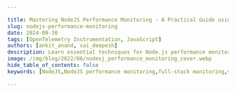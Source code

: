 ```yaml
---

title: Mastering NodeJS Performance Monitoring - A Practical Guide using Open Source Tools
slug: nodejs-performance-monitoring
date: 2024-09-30
tags: [OpenTelemetry Instrumentation, JavaScript]
authors: [ankit_anand, sai_deepesh]
description: Learn essential techniques for Node.js performance monitoring. Optimize your applications with key metrics, tools, and best practices.
image: /img/blog/2022/06/nodesj_performance_monitoring_cover.webp
hide_table_of_contents: false
keywords: [NodeJS,NodeJS performance monitoring,full-stack monitoring,vuejs,mongodb,express,mevn monitoring,mevn stack,open-source,apm tools,application performance monitoring]

---
```


<head>
  <script
    type="application/ld+json"
    dangerouslySetInnerHTML={{ __html: JSON.stringify({
  "@context": "https://schema.org",
  "@type": "TechArticle",
  "headline": "Mastering NodeJS Performance Monitoring - A Practical Guide using Open Source Tools",
  "alternativeHeadline": "Learn essential techniques for Node.js performance monitoring and optimize your applications with key metrics, tools, and best practices",
  "author": [
    {
      "@type": "Person",
      "name": "Ankit Anand"
    },
    {
      "@type": "Person",
      "name": "Sai Deepesh"
    }
  ],
  "publisher": {
    "@type": "Organization",
    "name": "SigNoz",
    "logo": {
      "@type": "ImageObject",
      "url": "https://signoz.io/img/SigNozLogo-orange.svg"
    }
  },
  "datePublished": "2024-09-30T00:00:00Z",
  "dateModified": "2024-09-30T00:00:00Z",
  "mainEntityOfPage": {
    "@type": "WebPage",
    "@id": "https://signoz.io/blog/nodejs-performance-monitoring/"
  },
  "description": "Learn essential techniques for Node.js performance monitoring. Optimize your applications with key metrics, tools, and best practices.",
  "keywords": "NodeJS, NodeJS performance monitoring, full-stack monitoring, vuejs, mongodb, express, mevn monitoring, mevn stack, open-source, apm tools, application performance monitoring",
  "articleSection": "Technology",
  "inLanguage": "en",
  "isPartOf": {
    "@type": "Blog",
    "name": "SigNoz Blog",
    "url": "https://signoz.io/blog/"
  },
  "about": [
    {
      "@type": "Thing",
      "name": "Node.js",
      "description": "A JavaScript runtime built on Chrome's V8 JavaScript engine for server-side programming"
    },
    {
      "@type": "Thing",
      "name": "Performance Monitoring",
      "description": "The practice of tracking and analyzing application performance metrics to ensure optimal functionality"
    },
    {
      "@type": "Thing",
      "name": "OpenTelemetry",
      "description": "An observability framework for cloud-native software"
    }
  ],
  "mentions": [
    {
      "@type": "SoftwareApplication",
      "name": "OpenTelemetry",
      "applicationCategory": "Observability Framework"
    },
    {
      "@type": "SoftwareApplication",
      "name": "SigNoz",
      "applicationCategory": "Application Performance Monitoring"
    },
    {
      "@type": "SoftwareApplication",
      "name": "MongoDB",
      "applicationCategory": "Database"
    }
  ],
  "mainEntity": {
    "@type": "FAQPage",
    "mainEntity": [
      {
        "@type": "Question",
        "name": "What is Node.js performance monitoring?",
        "acceptedAnswer": {
          "@type": "Answer",
          "text": "Node.js performance monitoring is the practice of tracking, measuring, and analyzing various aspects of a Node.js application's behavior and resource usage. It involves collecting data on key performance indicators (KPIs) to ensure optimal application health and user experience."
        }
      },
      {
        "@type": "Question",
        "name": "Why is Node.js performance monitoring critical?",
        "acceptedAnswer": {
          "@type": "Answer",
          "text": "Node.js performance monitoring is critical because it helps identify and resolve issues like event loop blocking, memory leaks, and scaling problems before they impact users. It enables proactive management of application health, ensuring better user experience and preventing potential revenue loss."
        }
      },
      {
        "@type": "Question",
        "name": "What are the essential metrics for Node.js performance monitoring?",
        "acceptedAnswer": {
          "@type": "Answer",
          "text": "Essential metrics for Node.js performance monitoring include CPU usage, memory consumption, event loop lag, network I/O, and database query performance. Advanced metrics to consider are garbage collection, clustering efficiency, external service dependencies, and custom application metrics."
        }
      },
      {
        "@type": "Question",
        "name": "How can I implement Node.js performance monitoring?",
        "acceptedAnswer": {
          "@type": "Answer",
          "text": "You can implement Node.js performance monitoring by using built-in tools, integrating third-party libraries, and implementing custom metrics. OpenTelemetry and SigNoz provide a comprehensive solution for end-to-end application monitoring, including instrumentation, data collection, storage, and visualization."
        }
      },
      {
        "@type": "Question",
        "name": "What are some best practices for effective Node.js monitoring?",
        "acceptedAnswer": {
          "@type": "Answer",
          "text": "Best practices for effective Node.js monitoring include establishing performance baselines, setting meaningful alerts, implementing proper error handling, conducting regular performance audits, and balancing monitoring granularity with overhead. It's also important to adapt your monitoring strategy for different deployment models, such as microservices or serverless architectures."
        }
      }
    ]
  },
  "tutorial": {
    "@type": "HowTo",
    "name": "How to Implement Node.js Performance Monitoring",
    "step": [
      {
        "@type": "HowToStep",
        "name": "Set up OpenTelemetry",
        "text": "Install OpenTelemetry dependencies and create a tracing configuration file for your Node.js application."
      },
      {
        "@type": "HowToStep",
        "name": "Instrument your application",
        "text": "Use OpenTelemetry to instrument your Node.js application, including frontend, backend, and database components."
      },
      {
        "@type": "HowToStep",
        "name": "Configure SigNoz",
        "text": "Set up SigNoz as your backend analysis tool and configure it to receive data from OpenTelemetry."
      },
      {
        "@type": "HowToStep",
        "name": "Monitor performance metrics",
        "text": "Use SigNoz dashboards to monitor key performance metrics, analyze traces, and identify bottlenecks in your Node.js application."
      },
      {
        "@type": "HowToStep",
        "name": "Implement best practices",
        "text": "Apply best practices such as setting baselines, configuring alerts, and conducting regular performance audits to maintain optimal application performance."
      }
    ]
  }
}) }}
  />
</head>

Node.js is one of the most popular frameworks for server-side programming. As it's based on JavaScript, it's easy to learn and widely used by both enterprises and startups. However, Node.js applications can be prone to issues like memory leaks and high CPU loads due to its dynamically typed, single-threaded nature.

<Figure src="/img/blog/2024/09/NodeJS-performance-monitoring-image.webp" alt="" caption="NodeJS Performance Monitoring" />This makes performance monitoring crucial for Node.js applications. But monitoring just the web servers isn't enough - you need visibility into your entire application stack for robust performance management.

In this tutorial, we'll demonstrate how to implement full-stack monitoring for a MEVN (MongoDB, Express, Vue, Node) application using OpenTelemetry and SigNoz. We'll cover:

- Instrumenting the sample Node.js app components
- Monitoring Node.js performance with SigNoz dashboards

> Learn how to build a CRUD application using Vue 3, Node, Express, and MongoDB.
> 
> 
> [Complete MEVN stack tutorial](https://signoz.io/blog/mevn-stack-tutorial/)
> 

Let's get started by learning about OpenTelemetry and SigNoz, the key tools we'll use for end-to-end application monitoring.

## What is Node.js Performance Monitoring?

Node.js performance monitoring is the practice of tracking, measuring, and analyzing various aspects of a Node.js application's behavior and resource usage. It involves collecting data on key performance indicators (KPIs) to ensure optimal application health and user experience.

Key components of Node.js performance monitoring include:

1. **Resource usage**: CPU, memory, and disk utilization
2. **Response times**: How quickly your application responds to requests
3. **Error rates**: The frequency and types of errors occurring in your application
4. **Throughput**: The number of requests your application can handle

<Figure src="/img/blog/2024/09/NodeJS-performance-monitoring-image%201.webp" alt="" caption="Key Metrics for NodeJS Performance Monitoring" />Performance monitoring differs from application logging in its focus and purpose. While logging captures specific events or errors for debugging, performance monitoring provides a broader view of your application's health and efficiency.

In the DevOps landscape, Node.js performance monitoring is a critical part of observability — the ability to understand your system's internal state based on its external outputs.

## Why is Node.js Performance Monitoring Critical?

Imagine you're running an e-commerce site during a major sale. Suddenly, response times spike, and customers start complaining about slow page loads. Without proper monitoring, you're flying blind — unable to identify or resolve the issue quickly.

Node.js applications face unique challenges:

1. **Event loop blocking**: Long-running operations can stall the entire application
2. **Memory leaks**: Improper memory management can lead to crashes and poor performance
3. **Scaling issues**: Node.js's single-threaded nature requires careful monitoring as traffic increases

Proactive monitoring helps you catch these issues before they impact users. For example, monitoring helped one company identify a memory leak causing periodic crashes, saving them potential revenue loss and reputational damage.

## Essential Metrics for Node.js Performance Monitoring

To effectively monitor your Node.js application, focus on these key metrics:

1. **CPU Usage**: High CPU usage can indicate inefficient code or the need for scaling.
2. **Memory Consumption**: Track memory usage patterns to identify potential leaks.
3. **Event Loop Lag**: Measures how long operations wait in the event queue — a key indicator of application responsiveness.
4. **Network I/O**: Monitor incoming and outgoing network traffic to identify bottlenecks.
5. **Database Query Performance**: Slow queries can significantly impact overall application performance.

### Advanced Metrics to Consider

As you deepen your monitoring practices, consider these advanced metrics:

1. **Garbage Collection**: Frequent or long-running garbage collection can impact performance.
2. **Clustering Efficiency**: In multi-core environments, ensure your clusters are utilized effectively.
3. **External Service Dependencies**: Monitor the performance of APIs or services your application relies on.
4. **Custom Application Metrics**: Track business-specific KPIs relevant to your application's goals.

## How to Implement Node.js Performance Monitoring

Implementing performance monitoring in your Node.js application involves several steps:

1. **Use Built-in Tools**: Node.js provides basic monitoring capabilities out of the box. For example, you can use `process.memoryUsage()` to track memory consumption:
    
    ```jsx
    console.log(process.memoryUsage());
    // Output: { rss: 4935680, heapTotal: 1826816, heapUsed: 650472, external: 49879 }
    
    ```
    
2. **Integrate Third-party Libraries**: Libraries like `prom-client` can help you collect and expose metrics:
    
    ```jsx
    const client = require('prom-client');
    const counter = new client.Counter({
      name: 'my_request_counter',
      help: 'Number of requests processed'
    });
    
    // Increment the counter in your request handler
    app.get('/', (req, res) => {
      counter.inc();
      res.send('Hello World!');
    });
    
    ```
    
3. **Implement Custom Metrics**: Track business-specific KPIs that matter to your application:
    
    ```jsx
    const userSignups = new client.Counter({
      name: 'user_signups_total',
      help: 'Total number of user signups'
    });
    
    // Increment in your signup route
    app.post('/signup', (req, res) => {
      // ... signup logic
      userSignups.inc();
    });
    
    ```
    
4. **Best Practices**:
    - Instrument code carefully to avoid impacting performance
    - Use sampling for high-volume metrics
    - Aggregate data where possible to reduce storage and processing overhead

## Using OpenTelemetry and SigNoz for NodeJS Performance Monitoring

<a href="https://opentelemetry.io/" rel="noopener noreferrer nofollow" target="_blank">OpenTelemetry</a> is a vendor-agnostic set of tools, APIs, and SDKs used to instrument applications to create and manage telemetry data(logs, metrics, and traces). It aims to make telemetry data a built-in feature of cloud-native software applications.

OpenTelemetry provides the instrumentation layer to generate and export your telemetry data to a backend. Then, you need to choose a backend tool that will provide the data storage and visualization for your telemetry data. That’s where SigNoz comes into the picture.

SigNoz is an open-source application performance monitoring (APM) tool that provides comprehensive monitoring for Node.js applications. It offers features like distributed tracing, metrics monitoring, and log management in a single platform.

<GetStartedSigNoz />

Key features of SigNoz for Node.js performance monitoring include:

1. **Auto-instrumentation**: Easily instrument your Node.js application with minimal code changes
2. **Custom dashboards**: Create tailored views of your application's performance
3. **Alerts**: Set up notifications for when metrics exceed defined thresholds
4. **Trace analysis**: Identify bottlenecks in your application with detailed transaction traces

Compared to other open-source alternatives, SigNoz supports OpenTelemetry natively and offers a more integrated solution, combining metrics, traces, and logs in one platform

> **Want to dive deeper into OpenTelemetry with Node.js?**

Check out our comprehensive [Node.js OpenTelemetry Tutorial](https://signoz.io/opentelemetry/nodejs-tutorial-overview/). This step-by-step guide covers everything from basic instrumentation to advanced topics, helping you master OpenTelemetry implementation in Node.js applications.
> 

## NodeJS Performance Monitoring with OpenTelemetry and SigNoz

To monitor the NodeJS application for performance issues, we need good telemetry data. Telemetry data can be anything that tells us how the application is performing while processing user requests. Once we have that telemetry data, it needs to be visualized for actionable insights.

OpenTelemetry helps you to generate telemetry data, as mentioned before. And SigNoz helps to store, visualize and run queries on the data. Together, OpenTelemetry and SigNoz make a great combo to monitor NodeJS applications for performance issues.

The first step is to instrument your application with OpenTelemetry client libraries. Instrumentation is the process of enabling your application code to generate telemetry data.

We will divide the tutorial into two parts:

- Instrumenting the sample NodeJS app
    - Instrumenting the frontend application made with Vuejs
    - Instrumenting node/express server
    - Instrumenting MongoDB database calls
- Monitor NodeJS performance with SigNoz dashboards

## Installing SigNoz

First of all, you need to install SigNoz. OpenTelemetry does not provide any storage capabilities, so you need to export the data to SigNoz backend once it is collected through OpenTelemetry.

SigNoz can be installed on macOS or Linux computers in just three steps by using a simple installation script.

The install script automatically installs Docker Engine on Linux. However, on macOS, you must manually install <a href="https://docs.docker.com/engine/install/" rel="noopener noreferrer nofollow" target="_blank">Docker Engine</a> before running the install script.

```bash
git clone -b main <https://github.com/SigNoz/signoz.git>
cd signoz/deploy/
./install.sh

```

You can visit our documentation for instructions on how to install SigNoz using Docker Swarm and Helm Charts.

<Figure src="/img/blog/2024/09/NodeJS-performance-monitoring-deploy_docker_documentation.webp" alt="" caption="" />When you are done installing SigNoz, you can access the UI at <a href="http://localhost:3301/" rel="noopener noreferrer nofollow" target="_blank">http://localhost:3301</a>

<figure data-zoomable align='center'>
<img src="/img/blog/common/signoz_dashboard_homepage.webp" alt="SigNoz dashboard"/>
<figcaption><i>SigNoz dashboard - It shows services from a sample app that comes bundled with the application</i></figcaption>
</figure>

You can remove the sample applications from SigNoz by following the instructions [here](https://signoz.io/docs/operate/docker-standalone/#remove-the-sample-application).

## Instrumenting the full-stack application with OpenTelemetry

In this section, we will be monitoring the API calls made from the frontend Vuejs application through the express and NodeJS server and finally to Mongodb with OpenTelemetry.

You can find the application code instrumented with OpenTelemetry and ready to be monitored with SigNoz [here](https://github.com/SigNoz/mevn-opentelemetry-example). Get it to your local by cloning the GitHub repo:

```bash
git clone <https://github.com/SigNoz/mevn-opentelemetry-example.git>

```

In the sample app repo, the SigNoz folder is also included. You can keep your SigNoz folder anywhere you want. The section below explains how to go about setting up the MEVN application for monitoring.

<Admonition>
The GitHub sample app is already instrumented with OpenTelemetry.
</Admonition>

### Frontend monitoring set up

Get into `/client` application and install the OpenTelemetry dependencies by running the following command:

```bash
npm i @opentelemetry/api @opentelemetry/sdk-trace-web @opentelemetry/resources @opentelemetry/sdk-trace-base @opentelemetry/exporter-collector @opentelemetry/context-zone @opentelemetry/instrumentation-fetch @opentelemetry/instrumentation

```

Now create a file called `tracing.js` in the `/src` folder, and in that file, we will be adding the required setup to enable frontend tracing.

Paste the following code in `src/tracing.js` file:

```jsx
import { context, trace, SpanStatusCode } from "@opentelemetry/api";
import { WebTracerProvider } from "@opentelemetry/sdk-trace-web";
import { Resource } from "@opentelemetry/resources";
import { SimpleSpanProcessor } from "@opentelemetry/sdk-trace-base";
import { CollectorTraceExporter } from "@opentelemetry/exporter-collector";
import { ZoneContextManager } from "@opentelemetry/context-zone";
import { FetchInstrumentation } from "@opentelemetry/instrumentation-fetch";
import { registerInstrumentations } from "@opentelemetry/instrumentation";

const serviceName = "link-frontend"; //remember this service name

const resource = new Resource({ "service.name": serviceName });
const provider = new WebTracerProvider({ resource });

const collector = new CollectorTraceExporter({
  url: "<http://localhost:4318/v1/traces>",
});

provider.addSpanProcessor(new SimpleSpanProcessor(collector));
provider.register({ contextManager: new ZoneContextManager() });

const webTracerWithZone = provider.getTracer(serviceName);

var bindingSpan;

window.startBindingSpan = (traceId, spanId, traceFlags) => {
  bindingSpan = webTracerWithZone.startSpan("");
  bindingSpan.spanContext().traceId = traceId;
  bindingSpan.spanContext().spanId = spanId;
  bindingSpan.spanContext().traceFlags = traceFlags;
};

registerInstrumentations({
  instrumentations: [
    new FetchInstrumentation({
      propagateTraceHeaderCorsUrls: ["/.*/g"],
      clearTimingResources: true,
      applyCustomAttributesOnSpan: (span, request, result) => {
        const attributes = span.attributes;
        if (attributes.component === "fetch") {
          span.updateName(
            `${attributes["http.method"]} ${attributes["http.url"]}`
          );
        }
        if (result instanceof Error) {
          span.setStatus({
            code: SpanStatusCode.ERROR,
            message: result.message,
          });
          span.recordException(result.stack || result.name);
        }
      },
    }),
  ],
});

// This is the function that we will be using to trace function calls
export function traceSpan(name, func) {
  var singleSpan;
  if (bindingSpan) {
    const ctx = trace.setSpan(context.active(), bindingSpan);
    singleSpan = webTracerWithZone.startSpan(name, undefined, ctx);
    bindingSpan = undefined;
  } else {
    singleSpan = webTracerWithZone.startSpan(name);
  }
  return context.with(trace.setSpan(context.active(), singleSpan), () => {
    try {
      const result = func();
      singleSpan.end();
      return result;
    } catch (error) {
      singleSpan.setStatus({ code: SpanStatusCode.ERROR });
      singleSpan.end();
      throw error;
    }
  });
}

```

Now import the `traceSpan` function from the `src/tracing.js` file and use it with the functions that you're using to make API calls.

Inside the `<script>` section in `App.vue`

```jsx
import { traceSpan } from "./tracing";
.
.
.
methods: {
    async addTodo() {
      const response = await axios.post("api/todoList/", {
        title: this.title,
        description: this.description
      });
      this.todos.push(response.data);
      this.title = "";
      this.description = "";
    },
    async removeTodo(item, i) {
      await axios.delete("api/todoList/" + item._id);
      this.todos.splice(i, 1);
    },

	// these are the functions that we're going to use to add and remove todo
    async handleAddTodo(e){
	    e.preventDefault();
	    await traceSpan("addTodo", this.addTodo);
   },
    async handleRemoveTodo(todo, i){
      await traceSpan("removeTodo", this.removeTodo(todo, i));
    }
  }

```

Inside the `<template>` section in `App.vue`, remove `addTodo()` & `removeTodo` and use `handleAddTodo()` & `handleRemoveTodo()`:

```html
<template>
 <div class="main">
  <h3>Todo List</h3>

  <form class="form" >
    <input class="input" v-model="title" type="text" name="name" placeholder="Enter Todo" />
    <br />
    <input class="input" v-model="description" type="text" name="description"  placeholder="Enter Description" />
    <br />
    <button class="submit-button" @click="handleAddTodo"> Add Todo</button>
  </form>
  <div class="todo-container">
    <ul>
      <li v-for="(todo, i) in todos" :key="todo._id">
        <div class="todo">
        <span class="todo-name">{{ todo.title }}</span>
        <span class="todo-description">{{ todo.description }}</span>
      </div>
        <button class="delete-btn" @click="handleRemoveTodo(todo, i)">DELETE TODO</button>
      </li>
    </ul>
  </div>
  </div>
</template>

```

Now, enable CORS in the OpenTelemetry Receiver.Under SigNoz folder, open the `otel-collector-config.yaml` file. The file is located at `deploy/docker/clickhouse-setup/otel-collector-config.yaml`

You can view the file at [SigNoz GitHub repo](https://github.com/SigNoz/signoz/blob/develop/deploy/docker/clickhouse-setup/otel-collector-config.yaml). Inside the file add the following CORS config:

```jsx
http:
  cors:
    allowed_origins:
      - <https://netflix.com>  # URL of your Frontend application

```

Update the URL in the config file to match your frontend application URL. For this tutorial, we will be running our frontend application on `http://localhost:8080`.

```jsx
http:
  cors:
    allowed_origins:
      - <http://localhost:8080>

```

{/* Here’s a snapshot from the GitHub repo. You can find the file [here](https://github.com/SigNoz/mevn-opentelemetry-example/blob/main/signoz/deploy/docker/clickhouse-setup/otel-collector-config.yaml).

<figure data-zoomable align='center'>
<img src="/img/blog/2022/06/enable_cors.webp" alt="Enabling CORS"/>
<figcaption><i>Enabling CORS</i></figcaption>
</figure> */}

After adding the changes, you need to restart the SigNoz Docker containers.

**To stop the running SigNoz cluster:**

```
sudo docker compose -f docker/clickhouse-setup/docker-compose.yaml stop

```

**To start/resume the running SigNoz cluster:**

```
sudo docker compose -f docker/clickhouse-setup/docker-compose.yaml start

```

<Admonition>
The stopped SigNoz cluster should resume and mount to the existing docker volumes.
</Admonition>

And congratulations, your frontend application made with Vuejs is now instrumented with OpenTelemetry.

### Backend monitoring setup

Now, get into `/server` and follow the below steps

**Step1:** **Install** **OpenTelemetry** **packages**:

```jsx
npm install --save @opentelemetry/sdk-node
npm install --save @opentelemetry/auto-instrumentations-node
npm install --save @opentelemetry/exporter-trace-otlp-http

```

**Step 2: Create `tracing.js` file**

Instantiate tracing by creating a `tracing.js` file and using the below code:

```jsx
// tracing.js
"use strict";
const process = require("process");
const opentelemetry = require("@opentelemetry/sdk-node");
const {
  getNodeAutoInstrumentations,
} = require("@opentelemetry/auto-instrumentations-node");
const {
  OTLPTraceExporter,
} = require("@opentelemetry/exporter-trace-otlp-http");

// configure the SDK to export telemetry data to the console
// enable all auto-instrumentations from the meta package
const traceExporter = new OTLPTraceExporter();
const sdk = new opentelemetry.NodeSDK({
  traceExporter,
  instrumentations: [getNodeAutoInstrumentations()],
});

// initialize the SDK and register with the OpenTelemetry API
// this enables the API to record telemetry
sdk
  .start()
  .then(() => console.log("Tracing initialized"))
  .catch((error) => console.log("Error initializing tracing", error));

// gracefully shut down the SDK on process exit
process.on("SIGTERM", () => {
  sdk
    .shutdown()
    .then(() => console.log("Tracing terminated"))
    .catch((error) => console.log("Error terminating tracing", error))
    .finally(() => process.exit(0));
});

```

**Pass the necessary environment variable**

Once the file is created, you only need to run one last command at your terminal, which passes the necessary environment variables. Here, you also set SigNoz as your backend analysis tool.

```jsx
export OTEL_EXPORTER_OTLP_ENDPOINT="<IP of SigNoz>:4318"
export OTEL_RESOURCE_ATTRIBUTES=service.name=<service_name> \\

```

Replacing the placeholders in the above command for localhost:

`IP of SigNoz Backend`: localhost (since we are running SigNoz on our localhost).

`service_name`: mevn-signoz (you can give whatever name that suits you)

So the final command is:

```jsx
export OTEL_EXPORTER_OTLP_ENDPOINT="<http://localhost:4318>"
export OTEL_RESOURCE_ATTRIBUTES=service.name=mevn-signoz

```

Change the `scripts` of `package.json` on `server` to initiate tracing of the API calls:

```jsx
//server/package.json
"scripts": {
    "start:server": "node -r ./tracing.js index.js",
    "start:client": "npm run serve --prefix '../client/'",
    "dev": "concurrently \\"npm run start:server\\" \\"npm run start:client\\""
  },

```

Now run both client & server:

```jsx
npm run dev

```

Now, the `client` should be running on <a href="http://localhost:8080/" rel="noopener noreferrer nofollow" target="_blank">`http://localhost:8080`</a> while the `server`
runs on `http://localhost:3000`

Interact with the application a bit to generate some dummy data, and wait for the application to be visible on the SigNoz dashboard.

Below we can find the `mevn-signoz` in the list of applications being monitored.

<figure data-zoomable align='center'>
<img src="/img/blog/2022/06/mevn_signoz_dashboard.webp" alt="MEVN Example Application on Signoz"/>
<figcaption><i>MEVN Example Application on Signoz</i></figcaption>
</figure>

## Monitor full-stack NodeJS application performance with SigNoz

You can monitor calls from your frontend application under the `Traces` tab of SigNoz.

<figure data-zoomable align='center'>
<img src="/img/blog/2022/06/NodeJS_perf_frontend.webp" alt="Frontned monitoring on SigNoz"/>
<figcaption><i>Function calls from frontend being monitored on SigNoz</i></figcaption>
</figure>

SigNoz comes with out-of-box charts for monitoring application metrics. You can monitor key application metrics like application latency, requests per second, error rate, etc. You can also see the list of top endpoints from your application.

<figure data-zoomable align='center'>
<img src="/img/blog/2022/06/NodeJS_perf_app_metrics.webp" alt="Application metrics on SigNoz"/>
<figcaption><i>Monitor application metrics like latency, requests per second, error percentage, etc. with out-of-box charts</i></figcaption>
</figure>

The `Traces` tab of SigNoz helps you analyze the tracing data collected from your NodeJS application. SigNoz also lets you correlate your metrics with traces. If you want to investigate metrics of a particular endpoint, you can click on it to see the traces captured for it.

<figure data-zoomable align='center'>
<img src="/img/blog/2022/06/NodeJS_perf_traces.webp" alt="Traces tab on SigNoz"/>
<figcaption><i>Traces of the /GET endpoint for one of the requests</i></figcaption>
</figure>

SigNoz provides [Flamegraphs and Gantt charts](https://signoz.io/blog/flamegraphs/) to visualize the complete journey of user requests or transactions.

<figure data-zoomable align='center'>
<img src="/img/blog/2022/06/NodeJS_perf_flamegraphs.webp" alt="Flamegraphs and Gantt Charts on SigNoz"/>
<figcaption><i>Flamegraphs and Gantt charts on SigNoz dashboard help you visualize the complete journey of a user request</i></figcaption>
</figure>

SigNoz helps you trace database calls too. In the flamegraphs, you can see the calls made to the MongoDB database in the sample app.

<figure data-zoomable align='center'>
<img src="/img/blog/2022/06/NodeJS_perf_mongodb.webp" alt="Trace database calls on SigNoz"/>
<figcaption><i>Trace Mongodb database calls with SigNoz</i></figcaption>
</figure>

## Comparison of Popular Node.js Monitoring Tools

When choosing a monitoring solution for your Node.js application, it's crucial to understand the strengths and limitations of each tool. Here's a comprehensive comparison of some popular Node.js monitoring tools:

| Tool | Type | Key Features | Pricing | Ease of Setup | Best For | Limitations |
|------|------|--------------|---------|---------------|----------|-------------|
| SigNoz | Open-source | - Full-stack observability<br />- Distributed tracing<br />- Custom dashboards<br />- Alerts<br />- OpenTelemetry native | Free (self-hosted)<br />Cloud option available | Moderate | Teams wanting a customizable, cost-effective solution with full control | Requires setup and maintenance for self-hosted option |
| Datadog | Commercial | - APM<br />- Infrastructure monitoring<br />- Log management<br />- Real-time alerts<br />- ML-powered insights | Subscription-based<br />Free tier available | Easy | Large enterprises with complex, multi-cloud environments | Can be expensive for high data volumes |
| New Relic | Commercial | - APM<br />- Distributed tracing<br />- Error tracking<br />- AI-powered insights<br />- Extensive integrations | Subscription-based<br />Free tier available | Easy | Teams needing advanced analytics and AI-driven insights | Learning curve can be steep for advanced features |
| Prometheus + Grafana | Open-source | - Metrics collection and storage<br />- Flexible visualization<br />- Alerting<br />- Large ecosystem | Free (self-hosted) | Complex | Teams with existing Kubernetes infrastructure and strong technical expertise | Requires additional setup for distributed tracing and log management |
| Elastic APM | Open-source<br />(Commercial features available) | - Distributed tracing<br />- Real-time monitoring<br />- Integration with ELK stack<br />- Machine learning features | Free (basic)<br />Paid features available | Moderate | Teams already using Elasticsearch or requiring strong log analysis capabilities | Can be resource-intensive and complex to set up |
| AppDynamics | Commercial | - Business transaction monitoring<br />- Auto-discovery of app topology<br />- AI-powered root cause analysis<br />- End-user monitoring | Subscription-based | Moderate | Large enterprises requiring deep performance insights tied to business metrics | Can be expensive and complex for smaller teams |
| Dynatrace | Commercial | - AI-powered monitoring<br />- Automatic dependency mapping<br />- Real-time business insights<br />- Extensive cloud integrations | Subscription-based | Easy | Large-scale, cloud-native applications requiring advanced AIOps capabilities | Can be overkill for smaller applications |
| PM2 | Open-source<br />(Plus version available) | - Process management<br />- Basic monitoring<br />- Load balancing<br />- Log management | Free (open-source)<br />Plus version subscription | Easy | Small to medium-sized applications, especially in development | Limited APM features compared to dedicated monitoring tools |

### Factors to Consider When Choosing a Tool:

1. **Application Size and Complexity**: Larger, more complex applications may benefit from more robust commercial solutions, while smaller projects might find open-source tools sufficient.

2. **Budget**: Consider both immediate costs and long-term expenses as your application scales.

3. **Team Expertise**: Some tools require more technical expertise to set up and maintain than others.

4. **Integration Requirements**: Ensure the tool integrates well with your existing tech stack and other monitoring systems.

5. **Scalability**: Choose a solution that can grow with your application and handle increasing data volumes.

6. **Specific Monitoring Needs**: Some tools excel in particular areas like distributed tracing or log analysis. Prioritize based on your most critical monitoring requirements.

By carefully evaluating these factors and the features of each tool, you can select the Node.js monitoring solution that best fits your project's needs and your team's capabilities.

## Best Practices for Effective Node.js Monitoring

To get the most out of your monitoring efforts:

1. **Establish performance baselines**: Know what "normal" looks like for your application.
2. **Set meaningful alerts**: Configure notifications for significant deviations from your baselines.
3. **Implement proper error handling**: Ensure errors are caught and logged appropriately.
4. **Conduct regular performance audits**: Periodically review your application's performance and optimize as needed.
5. **Balance monitoring granularity with overhead**: Collect enough data to be useful without significantly impacting performance.

## Common Challenges in Node.js Performance Monitoring

As you implement monitoring, you may encounter these challenges:

1. **Microservices complexity**: Distributed systems require distributed tracing to understand request flows.
2. **High-volume data**: Implement sampling and aggregation to manage large amounts of monitoring data.
3. **Root cause analysis**: Correlate metrics, logs, and traces to quickly identify the source of issues.
4. **Serverless monitoring**: Adapt your monitoring strategy for serverless Node.js deployments, which have unique characteristics.

## Key Takeaways

- Node.js performance monitoring is essential for maintaining application health and user satisfaction
- Focus on key metrics like CPU usage, memory consumption, event loop lag, and I/O performance
- Implement monitoring using a combination of built-in tools, third-party libraries, and best practices
- Regular performance audits and proactive monitoring lead to better application reliability and scalability

## FAQs

### What are the most important metrics to monitor in a Node.js application?

The most critical metrics include CPU usage, memory consumption, event loop lag, and I/O performance. These provide a comprehensive view of your application's health and performance.

### How often should I review my Node.js application's performance data?

Review your performance data regularly — daily for critical applications, and at least weekly for less critical ones. Set up alerts for immediate notification of significant issues.

### Can Node.js performance monitoring impact my application's performance?

While monitoring does add some overhead, modern tools and best practices minimize this impact. The benefits of early issue detection typically outweigh the slight performance cost.

### How do I choose between different Node.js monitoring tools and platforms?

Consider your specific needs, budget, and technical requirements. Evaluate factors like ease of use, integration capabilities, scalability, and support. Open-source solutions like SigNoz offer a good balance of features and flexibility for many teams.

---

**Further Reading**

[Implementing OpenTelemerty in an Angular application](https://signoz.io/blog/opentelemetry-angular/)

[Tracing MongoDB calls with OpenTelemetry](https://signoz.io/blog/opentelemetry-mongodb/)